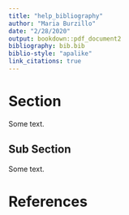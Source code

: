 ```yaml
---
title: "help_bibliography"
author: "Maria Burzillo"
date: "2/28/2020"
output: bookdown::pdf_document2
bibliography: bib.bib
biblio-style: "apalike"
link_citations: true
---
```


# Section

Some text.

## Sub Section

Some text. 

# References